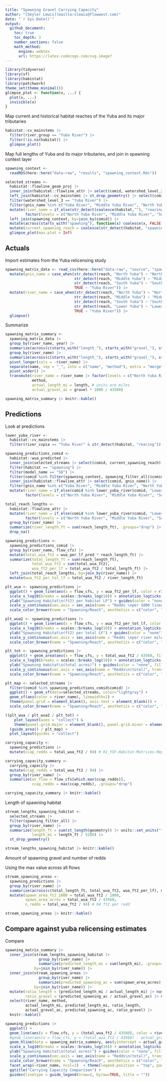 ```yaml
---
title: "Spawning Gravel Carrying Capacity"
author: "[Skyler Lewis](mailto:slewis@flowwest.com)"
date: "`r Sys.Date()`"
output: 
  github_document:
    toc: true
    toc_depth: 3
    number_sections: false
    math_method:
      engine: webtex
      url: https://latex.codecogs.com/svg.image?
---
```


```r
library(tidyverse)
library(sf)
library(habistat)
library(patchwork)
theme_set(theme_minimal())
glimpse_plot <- function(x, ...) {
  plot(x, ...)
  invisible(x)
}
```

Map current and historical habitat reaches of the Yuba and its major tributaries

```r
habistat::cv_mainstems |> 
  filter(river_group == "Yuba River") |>
  filter(!is.na(habitat)) |>
  glimpse_plot()
```

Map full lengths of Yuba and its major tributaries, and join in spawning context layer

```r
spawning_context <- 
  readRDS(here::here("data-raw", "results", "spawning_context.Rds"))

selected_streams <- 
  habistat::flowline_geom_proj |> 
  inner_join(habistat::flowline_attr |> select(comid, watershed_level_3, gnis_name), by=join_by(comid)) |>
  left_join(habistat::cv_mainstems |> st_drop_geometry() |> select(comid, habitat), by=join_by(comid)) |>
  filter(watershed_level_3 == "Yuba River") |> 
  filter(gnis_name %in% c("Yuba River", "Middle Yuba River", "North Yuba River", "South Yuba River")) |> 
  mutate(river_name = if_else(str_detect(coalesce(habitat,""), "rearing"), "Lower Yuba River", gnis_name) |>
         factor(levels = c("North Yuba River", "Middle Yuba River", "South Yuba River", "Yuba River", "Lower Yuba River"))) |>
  left_join(spawning_context, by=join_by(comid)) |>
  mutate(across(starts_with("spawning"), function(x) coalesce(x, FALSE))) |>
  mutate(current_spawning_reach = coalesce(str_detect(habitat, "spawning"), FALSE)) |>
  glimpse_plot(max.plot = Inf)
```

## Actuals

Import estimates from the Yuba relicensing study

```r
spawning_matrix_data <- read_csv(here::here("data-raw", "source", "spawning_data", "01_YSF-Habitat-Matrices-Report_table8_data.csv"), col_types = "cnnnnnnnnnnn") |>
  mutate(gnis_name = case_when(str_detect(reach, "North Yuba") ~ "North Yuba River",
                               str_detect(reach, "Middle Yuba") ~ "Middle Yuba River",
                               str_detect(reach, "South Yuba") ~ "South Yuba River",
                               TRUE ~ "Yuba River")) |>
  mutate(river_name = case_when(str_detect(reach, "North Yuba") ~ "North Yuba River",
                               str_detect(reach, "Middle Yuba") ~ "Middle Yuba River",
                               str_detect(reach, "South Yuba") ~ "South Yuba River",
                               str_detect(reach, "Lower Yuba") ~ "Lower Yuba River",
                               TRUE ~ "Yuba River")) |>
  glimpse()
```

Summarize

```r
spawning_matrix_summary <-
  spawning_matrix_data |>
  group_by(river_name, year) |>
  summarize(across(c(starts_with("length_"), starts_with("gravel_"), starts_with("redds_")), function(x) sum(x, na.rm=T)), .groups="drop") |>
  group_by(river_name) |>
  summarize(across(c(starts_with("length_"), starts_with("gravel_"), starts_with("redds_")), mean)) |>
  pivot_longer(cols = -river_name) |>
  separate(name, sep = "_", into = c("name", "method"), extra = "merge") |>
  pivot_wider() |>
  transmute(river_name = river_name |> factor(levels = c("North Yuba River", "Middle Yuba River", "South Yuba River", "Yuba River", "Lower Yuba River")),
            method,
            actual_length_mi = length, # units are miles
            actual_gravel_ac = gravel * 1000 / 43560)

spawning_matrix_summary |> knitr::kable()

```

## Predictions

Look at predictions

```r
lower_yuba_river <-
  habistat::cv_mainstems |>
  filter(river_cvpia == "Yuba River" & str_detect(habitat, "rearing"))

spawning_predictions_comid <- 
  habistat::wua_predicted |>
  inner_join(selected_streams |> select(comid, current_spawning_reach)) |>
  filter(habitat == "spawning") |>
  filter(model_name == "SD") |>
  filter(comid %in% filter(spawning_context, spawning_filter_all)$comid) |>
  inner_join(habistat::flowline_attr |> select(comid, gnis_name)) |>
  filter(gnis_name %in% c("Yuba River", "Middle Yuba River", "North Yuba River", "South Yuba River")) |>
  mutate(river_name = if_else(comid %in% lower_yuba_river$comid, "Lower Yuba River", gnis_name) |>
         factor(levels = c("North Yuba River", "Middle Yuba River", "South Yuba River", "Yuba River", "Lower Yuba River"))) 

total_reach_lengths <-
  habistat::flowline_attr |>
  mutate(river_name = if_else(comid %in% lower_yuba_river$comid, "Lower Yuba River", gnis_name) |>
         factor(levels = c("North Yuba River", "Middle Yuba River", "South Yuba River", "Yuba River", "Lower Yuba River"))) |>
  group_by(river_name) |> 
  summarize(river_length_ft = sum(reach_length_ft), .groups="drop") |>
  drop_na()

spawning_predictions <- 
  spawning_predictions_comid |>
  group_by(river_name, flow_cfs) |>
  mutate(total_wua_ft2 = wua_per_lf_pred * reach_length_ft) |>
  summarize(total_length_ft = sum(reach_length_ft),
            total_wua_ft2 = sum(total_wua_ft2),
            wua_ft2_per_lf = total_wua_ft2 / total_length_ft) |>
  left_join(total_reach_lengths, by=join_by(river_name)) |>
  mutate(wua_ft2_per_tot_lf = total_wua_ft2 / river_length_ft)

plt_wua <- spawning_predictions |>
  ggplot() + geom_line(aes(x = flow_cfs, y = wua_ft2_per_lf, color = river_name)) + 
  scale_x_log10(breaks = scales::breaks_log(10)) + annotation_logticks(sides="b") +
  ylab("Spawning Habitat\n(ft2) per habitat LF") + guides(color = "none") +
  scale_y_continuous(sec.axis = sec_axis(name = "Redds \nper 1000 linear ft", transform = ~./94*1000)) +
  scale_color_brewer(name = "Spawning/Reach", aesthetics = c("color", "fill"), palette="Paired")

plt_wua2 <- spawning_predictions |>
  ggplot() + geom_line(aes(x = flow_cfs, y = wua_ft2_per_tot_lf, color = river_name)) + 
  scale_x_log10(breaks = scales::breaks_log(10)) + annotation_logticks(sides="b") +
  ylab("Spawning Habitat\n(ft2) per total LF") + guides(color = "none") +
  scale_y_continuous(sec.axis = sec_axis(name = "Redds \nper river mile", transform = ~./94*5280)) +
  scale_color_brewer(name = "Spawning/Reach", aesthetics = c("color", "fill"), palette="Paired")

plt_tot <- spawning_predictions |>
  ggplot() + geom_area(aes(x = flow_cfs, y = total_wua_ft2 / 43560, fill = river_name), color = "white") + 
  scale_x_log10(breaks = scales::breaks_log(10)) + annotation_logticks(sides="b") +
  ylab("Spawning Habitat\n(total acres)") + guides(color = "none", fill = "none") + 
  scale_y_continuous(sec.axis = sec_axis(name = "Redds\n(total)", transform = ~./94*43560)) + 
  scale_color_brewer(name = "Spawning/Reach", aesthetics = c("color", "fill"), palette="Paired")

plt_map <- selected_streams |>
  filter(comid %in% spawning_predictions_comid$comid) |>
  ggplot() + geom_sf(data=selected_streams, color="lightgray") + 
  geom_sf(aes(color = river_name), linewidth=1) +
  theme(panel.grid = element_blank(), axis.text = element_blank()) + 
  scale_color_brewer(name = "Spawning/Reach", aesthetics = c("color", "fill"), palette="Paired")

((plt_wua / plt_wua2 / plt_tot) + 
    plot_layout(axes = "collect") & 
    theme(panel.grid.major = element_blank(), panel.grid.minor = element_blank(), axis.ticks.y = element_line())) | 
  (guide_area() / plt_map) +
  plot_layout(guides = "collect") 
```

```r
carrying_capacity <- 
  spawning_predictions |>
  mutate(ccap_redds = total_wua_ft2 / 94) # 01_YSF-Habitat-Matrices-Report estimate: 94ft^2/redd

carrying_capacity_summary <- 
  carrying_capacity |> 
  mutate(ccap_redds = total_wua_ft2 / 94) |>
  group_by(river_name) |> 
  summarize(at_flow = flow_cfs[which.max(ccap_redds)],
            ccap_redds = max(ccap_redds), .groups="drop") 

carrying_capacity_summary |> knitr::kable()
```

Length of spawning habitat

```r
stream_lengths_spawning_habitat <- 
  selected_streams |>
  filter(spawning_filter_all) |>
  group_by(river_name) |>
  summarize(length_ft = sum(st_length(geometry)) |> units::set_units("ft") |> units::drop_units(),
            length_mi = length_ft / 5280) |>
  st_drop_geometry()

stream_lengths_spawning_habitat |> knitr::kable()
```

Amount of spawning gravel and number of redds

Using the max value across all flows

```r
stream_spawning_areas <- 
  spawning_predictions |>
  group_by(river_name) |>
  summarize(across(c(total_length_ft, total_wua_ft2, wua_ft2_per_lf), max), .groups="drop") |>
  mutate(spawn_area_ft2_1000 = total_wua_ft2 / 1000,
         spawn_area_acres = total_wua_ft2 / 43560,
         n_redds = total_wua_ft2 / 94) # 94 ft2 per redd

stream_spawning_areas |> knitr::kable()
```

## Compare against yuba relicensing estimates

Compare

```r
spawning_matrix_summary |>
  inner_join(stream_lengths_spawning_habitat |> 
               group_by(river_name) |> 
               summarize(predicted_length_mi = sum(length_mi), .groups="drop"), 
             by=join_by(river_name)) |>
  inner_join(stream_spawning_areas |> 
               group_by(river_name) |> 
               summarize(predicted_spawning_ac = sum(spawn_area_acres), .groups="drop"), 
             by=join_by(river_name)) |>
  mutate(ratio_length = (predicted_length_mi / actual_length_mi) |> num(digits = 2),
         ratio_gravel = (predicted_spawning_ac / actual_gravel_ac) |> num(digits = 2)) |>
  select(river_name, method, 
         actual_length_mi, predicted_length_mi, ratio_length,
         actual_gravel_ac, predicted_spawning_ac, ratio_gravel) |>
  knitr::kable()
```

```r
spawning_predictions |>
  ggplot() + 
  geom_line(aes(x = flow_cfs, y = (total_wua_ft2 / 43560), color = river_name, linetype = "habistat Predictions")) + 
  #geom_line(aes(x = flow_cfs, y = (total_wua_ft2 / 43560) - actual_gravel_ac, color = river_name)) + 
  geom_hline(data = spawning_matrix_summary, aes(yintercept = actual_gravel_ac, color = river_name, linetype = paste("YSF Habitat Matrices", method))) +
  scale_x_log10(breaks = scales::breaks_log(10)) + annotation_logticks(sides="b") +
  ylab("Spawning Habitat\n(total acres)") + guides(color = "none", fill = "none") + 
  scale_y_continuous(sec.axis = sec_axis(name = "Redds\n(total)", transform = ~./94*43560)) + 
  scale_color_brewer(name = "Spawning/Reach", aesthetics = c("color", "fill"), palette="Paired") +
  facet_wrap(~river_name, ncol=2)  + theme(legend.position = "top", panel.grid.minor = element_blank()) +
  ggtitle("Carrying Capacity Comparison") + 
  guides(linetype = guide_legend(nrow=2, byrow=TRUE, title = ""))
```


